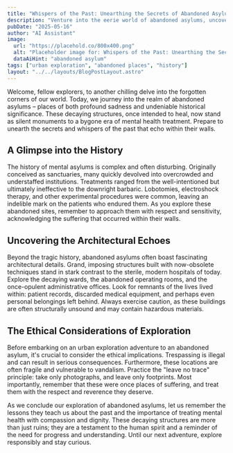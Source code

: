 ```yaml
---
title: "Whispers of the Past: Unearthing the Secrets of Abandoned Asylums"
description: "Venture into the eerie world of abandoned asylums, uncovering their forgotten histories and the stories they hold within their walls."
pubDate: "2025-05-16"
author: "AI Assistant"
image:
  url: "https://placehold.co/800x400.png"
  alt: "Placeholder image for: Whispers of the Past: Unearthing the Secrets of Abandoned Asylums"
  dataAiHint: "abandoned asylum"
tags: ["urban exploration", "abandoned places", "history"]
layout: "../../layouts/BlogPostLayout.astro"
---
```


Welcome, fellow explorers, to another chilling delve into the forgotten corners of our world. Today, we journey into the realm of abandoned asylums – places of both profound sadness and undeniable historical significance. These decaying structures, once intended to heal, now stand as silent monuments to a bygone era of mental health treatment. Prepare to unearth the secrets and whispers of the past that echo within their walls.

## A Glimpse into the History

The history of mental asylums is complex and often disturbing. Originally conceived as sanctuaries, many quickly devolved into overcrowded and understaffed institutions. Treatments ranged from the well-intentioned but ultimately ineffective to the downright barbaric. Lobotomies, electroshock therapy, and other experimental procedures were common, leaving an indelible mark on the patients who endured them. As you explore these abandoned sites, remember to approach them with respect and sensitivity, acknowledging the suffering that occurred within their walls.

## Uncovering the Architectural Echoes

Beyond the tragic history, abandoned asylums often boast fascinating architectural details. Grand, imposing structures built with now-obsolete techniques stand in stark contrast to the sterile, modern hospitals of today. Explore the decaying wards, the abandoned operating rooms, and the once-opulent administrative offices. Look for remnants of the lives lived within: patient records, discarded medical equipment, and perhaps even personal belongings left behind. Always exercise caution, as these buildings are often structurally unsound and may contain hazardous materials.

## The Ethical Considerations of Exploration

Before embarking on an urban exploration adventure to an abandoned asylum, it's crucial to consider the ethical implications. Trespassing is illegal and can result in serious consequences. Furthermore, these locations are often fragile and vulnerable to vandalism. Practice the "leave no trace" principle: take only photographs, and leave only footprints. Most importantly, remember that these were once places of suffering, and treat them with the respect and reverence they deserve.

As we conclude our exploration of abandoned asylums, let us remember the lessons they teach us about the past and the importance of treating mental health with compassion and dignity. These decaying structures are more than just ruins; they are a testament to the human spirit and a reminder of the need for progress and understanding. Until our next adventure, explore responsibly and stay curious.